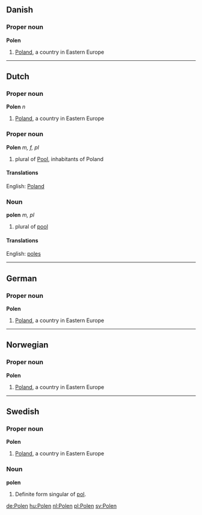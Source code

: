 ==Danish==
===Proper noun===
'''Polen''' 

# [[Poland]], a country in Eastern Europe


----
==Dutch==
===Proper noun===
'''Polen''' ''n''

# [[Poland]], a country in Eastern Europe


===Proper noun===
'''Polen''' ''m, f, pl''

# plural of [[Pool]], inhabitants of Poland

====Translations====
English: [[Poland]]

===Noun===
'''polen''' ''m, pl''

# plural of [[pool]]

====Translations====
English: [[poles]]

----
==German==
===Proper noun===
'''Polen''' 

# [[Poland]], a country in Eastern Europe

----
==Norwegian==
===Proper noun===
'''Polen''' 

# [[Poland]], a country in Eastern Europe

----
==Swedish==
===Proper noun===
'''Polen''' 

# [[Poland]], a country in Eastern Europe

===Noun===
'''polen'''

# Definite form singular of [[pol#Swedish|pol]].

[[de:Polen]]
[[hu:Polen]]
[[nl:Polen]]
[[pl:Polen]]
[[sv:Polen]]